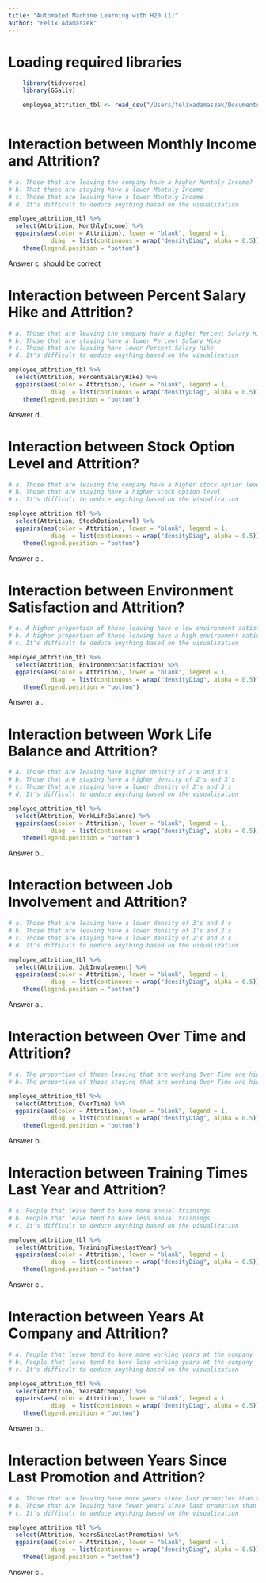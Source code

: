 ```yaml
---
title: "Automated Machine Learning with H20 (I)"
author: "Felix Adamaszek"
---
```


# Loading required libraries

```r
    library(tidyverse)
    library(GGally)

    employee_attrition_tbl <- read_csv("/Users/felixadamaszek/Documents/GitHub/ss23-bdml-FelixAdams1827/ss23-bdml-FelixAdams1827/content/01_journal/H2O Data/datasets-1067-1925-WA_Fn-UseC_-HR-Employee-Attrition.csv")
  
```

# Interaction between Monthly Income and Attrition?

```r

# a. Those that are leaving the company have a higher Monthly Income?
# b. That those are staying have a lower Monthly Income
# c. Those that are leaving have a lower Monthly Income
# d. It's difficult to deduce anything based on the visualization

employee_attrition_tbl %>% 
  select(Attrition, MonthlyIncome) %>% 
  ggpairs(aes(color = Attrition), lower = "blank", legend = 1,
            diag  = list(continuous = wrap("densityDiag", alpha = 0.5))) +
    theme(legend.position = "bottom")
```

Answer c. should be correct

# Interaction between Percent Salary Hike and Attrition?

```r

# a. Those that are leaving the company have a higher Percent Salary Hike
# b. Those that are staying have a lower Percent Salary Hike
# c. Those that are leaving have lower Percent Salary Hike
# d. It's difficult to deduce anything based on the visualization

employee_attrition_tbl %>% 
  select(Attrition, PercentSalaryHike) %>% 
  ggpairs(aes(color = Attrition), lower = "blank", legend = 1,
            diag  = list(continuous = wrap("densityDiag", alpha = 0.5))) +
    theme(legend.position = "bottom")
```

Answer d..

# Interaction between Stock Option Level and Attrition?

```r

# a. Those that are leaving the company have a higher stock option level
# b. Those that are staying have a higher stock option level
# c. It's difficult to deduce anything based on the visualization

employee_attrition_tbl %>% 
  select(Attrition, StockOptionLevel) %>% 
  ggpairs(aes(color = Attrition), lower = "blank", legend = 1,
            diag  = list(continuous = wrap("densityDiag", alpha = 0.5))) +
    theme(legend.position = "bottom")
```

Answer c..

# Interaction between Environment Satisfaction and Attrition?

```r
# a. A higher proportion of those leaving have a low environment satisfaction level
# b. A higher proportion of those leaving have a high environment satisfaction level
# c. It's difficult to deduce anything based on the visualization

employee_attrition_tbl %>% 
  select(Attrition, EnvironmentSatisfaction) %>% 
  ggpairs(aes(color = Attrition), lower = "blank", legend = 1,
            diag  = list(continuous = wrap("densityDiag", alpha = 0.5))) +
    theme(legend.position = "bottom")
```

Answer a..

# Interaction between Work Life Balance and Attrition?

```r
# a. Those that are leaving have higher density of 2's and 3's
# b. Those that are staying have a higher density of 2's and 3's
# c. Those that are staying have a lower density of 2's and 3's
# d. It's difficult to deduce anything based on the visualization

employee_attrition_tbl %>% 
  select(Attrition, WorkLifeBalance) %>% 
  ggpairs(aes(color = Attrition), lower = "blank", legend = 1,
            diag  = list(continuous = wrap("densityDiag", alpha = 0.5))) +
    theme(legend.position = "bottom")
```

Answer b..

# Interaction between Job Involvement and Attrition?

```r
# a. Those that are leaving have a lower density of 3's and 4's
# b. Those that are leaving have a lower density of 1's and 2's
# c. Those that are staying have a lower density of 2's and 3's
# d. It's difficult to deduce anything based on the visualization

employee_attrition_tbl %>% 
  select(Attrition, JobInvolvement) %>% 
  ggpairs(aes(color = Attrition), lower = "blank", legend = 1,
            diag  = list(continuous = wrap("densityDiag", alpha = 0.5))) +
    theme(legend.position = "bottom")
```

Answer a..

# Interaction between Over Time and Attrition?

```r
# a. The proportion of those leaving that are working Over Time are high compared to those that are not leaving
# b. The proportion of those staying that are working Over Time are high compared to those that are not staying

employee_attrition_tbl %>% 
  select(Attrition, OverTime) %>% 
  ggpairs(aes(color = Attrition), lower = "blank", legend = 1,
            diag  = list(continuous = wrap("densityDiag", alpha = 0.5))) +
    theme(legend.position = "bottom")
```

Answer b..

# Interaction between Training Times Last Year and Attrition?

```r
# a. People that leave tend to have more annual trainings
# b. People that leave tend to have less annual trainings
# c. It's difficult to deduce anything based on the visualization

employee_attrition_tbl %>% 
  select(Attrition, TrainingTimesLastYear) %>% 
  ggpairs(aes(color = Attrition), lower = "blank", legend = 1,
            diag  = list(continuous = wrap("densityDiag", alpha = 0.5))) +
    theme(legend.position = "bottom")
```

Answer c..


# Interaction between Years At Company and Attrition?

```r
# a. People that leave tend to have more working years at the company
# b. People that leave tend to have less working years at the company
# c. It's difficult to deduce anything based on the visualization

employee_attrition_tbl %>% 
  select(Attrition, YearsAtCompany) %>% 
  ggpairs(aes(color = Attrition), lower = "blank", legend = 1,
            diag  = list(continuous = wrap("densityDiag", alpha = 0.5))) +
    theme(legend.position = "bottom")
```

Answer b..

# Interaction between Years Since Last Promotion and Attrition?

```r
# a. Those that are leaving have more years since last promotion than those that are staying
# b. Those that are leaving have fewer years since last promotion than those that are staying
# c. It's difficult to deduce anything based on the visualization

employee_attrition_tbl %>% 
  select(Attrition, YearsSinceLastPromotion) %>% 
  ggpairs(aes(color = Attrition), lower = "blank", legend = 1,
            diag  = list(continuous = wrap("densityDiag", alpha = 0.5))) +
    theme(legend.position = "bottom")
```

Answer c..